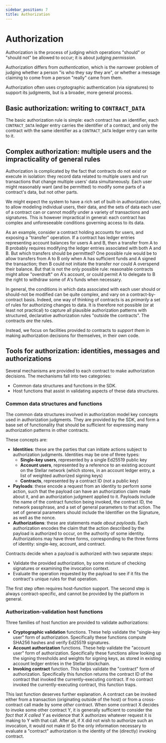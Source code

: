 ```yaml
---
sidebar_position: 7
title: Authorization
---
```


# Authorization

Authorization is the process of judging which operations "should" or "should not" be allowed to occur; it is about judging _permission_.

Authorization differs from _authentication_, which is the narrower problem of judging whether a person "is who they say they are", or whether a message claiming to come from a person "really" came from them.

Authorization often uses cryptographic authentication (via signatures) to support its judgments, but is a broader, more general process.

## Basic authorization: writing to `CONTRACT_DATA`

The basic authorization rule is simple: each contract has an identifier, each `CONTRACT_DATA` ledger entry carries the identifier of a contract, and only the contract with the same identifier as a `CONTRACT_DATA` ledger entry can write to it.

## Complex authorization: multiple users and the impracticality of general rules

Authorization is complicated by the fact that contracts do not exist or execute in isolation: they record data related to multiple users and run transactions that change multiple users' data simultaneously. Each user might reasonably want (and be permitted) to modify some parts of a contract's data, but not other parts.

We might expect the system to have a rich set of built-in authorization rules, to allow modeling individual users, their data, and the sets of data each user of a contract can or cannot modify under a variety of transactions and signatures. This is however impractical in general: each contract has complex and unforeseeable conditions governing access to its data.

As an example, consider a contract holding accounts for users, and exposing a "transfer" operation. If a contract has ledger entries representing account balances for users A and B, then a transfer from A to B probably requires modifying the ledger entries associated with both A and B. But which transfers should be permitted? One possible rule would be to allow transfers from A to B only when A has sufficient funds and A signed the transaction; then B could not initiate the transfer nor could A overspend their balance. But that is not the only possible rule: reasonable contracts might allow "overdraft" on A's account, or could permit A to delegate to B the right to withdraw some of A's funds when necessary.

In general, the conditions in which data associated with each user should or should-not be modified can be quite complex, and vary on a contract-by-contract basis. Indeed, one way of thinking of contracts is as _primarily_ a set of rules for authorizing changes to data. It is therefore not possible (or at least not practical) to capture all plausible authorization patterns with structured, declarative authorization rules "outside the contracts". The contracts _are_ the rules.

Instead, we focus on facilities provided _to_ contracts to _support them_ in making authorization decisions for themselves, in their own code.

## Tools for authorization: identities, messages and authorizations

Several mechanisms are provided to each contract to make authorization decisions. The mechanisms fall into two categories:

- Common data structures and functions in the SDK.
- Host functions that assist in validating aspects of these data structures.

### Common data structures and functions

The common data structures involved in authorization model key concepts used in authorization judgments. They are provided by the SDK, and form a base set of functionality that should be sufficient for expressing many authorization patterns in other contracts.

These concepts are:

- **Identities**: these are the parties that can initiate actions subject to authorization judgments. Identities may be one of three types:
  - **Single-key users**, represented by a single Ed25519 public key
  - **Account users**, represented by a reference to an existing account on the Stellar network (which stores, in an account ledger entry, a list of weighted authorized signing keys)
  - **Contracts**, represented by a contract ID (not a public key)
- **Payloads**: these encode a request from an identity to perform some action, such that the payload can have an authorization claim made about it, and an authorization judgment applied to it. Payloads include the name of the contract function being invoked, the contract ID, the network passphrase, and a set of general parameters to that action. The set of general parameters should include the Identifier on the Signature, as well as the nonce.
- **Authorizations**: these are statements made _about payloads_. Each authorization encodes the claim that the action described by the payload is authorized to occur, on the authority of some identity. Authorizations may have three forms, corresponding to the three forms of identity: single-key, account, and contract.

Contracts decide when a payload is authorized with two separate steps:

- Validate the provided authorization, by some mixture of checking signatures or examining the invocation context.
- Evaluate the operation requested by the payload to see if it fits the contract's unique rules for that operation.

The first step often requires host-function support. The second step is always contract-specific, and cannot be provided by the platform in general.

### Authorization-validation host functions

Three families of host function are provided to validate authorizations:

- **Cryptographic validation** functions. These help validate the "single-key user" form of authorization. Specifically these functions compute SHA256 hashes and verify Ed25519 signatures.
- **Account authorization** functions. These help validate the "account user" form of authorization. Specifically these functions allow looking up the signing thresholds and weights for signing keys, as stored in existing account ledger entries in the Stellar blockchain.
- **Invoking contract** function. This helps validate the "contract" form of authorization. Specifically this function returns the contract ID of the contract that invoked the currently-executing contract. If no contract invoked the currently-executing contract, this function traps.

This last function deserves further explanation. A contract can be invoked either from a transaction (originating outside of the host) or from a cross-contract call made by some _other_ contract. When some contract X decides to invoke some other contract Y, it is generally sufficient to consider the _fact that X called Y_ as evidence that X authorizes whatever request it is making to Y with that call. After all, if X did not wish to authorize such an invocation, it would not make it! So the only information necessary to evaluate a "contract" authorization is the identity of the (directly) invoking contract.
